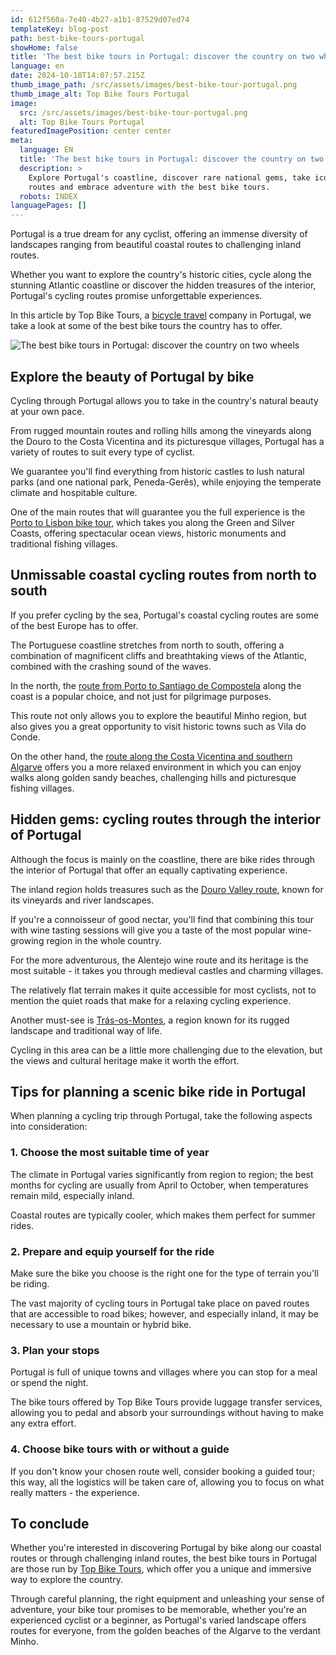 ```yaml
---
id: 612f560a-7e40-4b27-a1b1-87529d07ed74
templateKey: blog-post
path: best-bike-tours-portugal
showHome: false
title: 'The best bike tours in Portugal: discover the country on two wheels'
language: en
date: 2024-10-18T14:07:57.215Z
thumb_image_path: /src/assets/images/best-bike-tour-portugal.png
thumb_image_alt: Top Bike Tours Portugal
image:
  src: /src/assets/images/best-bike-tour-portugal.png
  alt: Top Bike Tours Portugal
featuredImagePosition: center center
meta:
  language: EN
  title: 'The best bike tours in Portugal: discover the country on two wheels'
  description: >
    Explore Portugal's coastline, discover rare national gems, take iconic
    routes and embrace adventure with the best bike tours.
  robots: INDEX
languagePages: []
---
```


Portugal is a true dream for any cyclist, offering an immense diversity of
landscapes ranging from beautiful coastal routes to challenging inland routes.

Whether you want to explore the country's historic cities, cycle along the
stunning Atlantic coastline or discover the hidden treasures of the interior,
Portugal's cycling routes promise unforgettable experiences.

In this article by Top Bike Tours, a
[bicycle travel](https://topbiketoursportugal.com/) company in Portugal, we take
a look at some of the best bike tours the country has to offer.

![The best bike tours in Portugal: discover the country on two wheels](/src/assets/images/best-bike-tour-portugal.png 'The best bike tours in Portugal: discover the country on two wheels')

## Explore the beauty of Portugal by bike

Cycling through Portugal allows you to take in the country's natural beauty at
your own pace.

From rugged mountain routes and rolling hills among the vineyards along the
Douro to the Costa Vicentina and its picturesque villages, Portugal has a
variety of routes to suit every type of cyclist.

We guarantee you'll find everything from historic castles to lush natural parks
(and one national park, Peneda-Gerês), while enjoying the temperate climate and
hospitable culture.

One of the main routes that will guarantee you the full experience is the
[Porto to Lisbon bike tour](https://topbiketoursportugal.com/porto-to-lisbon-cycling-tour--en/),
which takes you along the Green and Silver Coasts, offering spectacular ocean
views, historic monuments and traditional fishing villages.

## Unmissable coastal cycling routes from north to south

If you prefer cycling by the sea, Portugal's coastal cycling routes are some of
the best Europe has to offer.

The Portuguese coastline stretches from north to south, offering a combination
of magnificent cliffs and breathtaking views of the Atlantic, combined with the
crashing sound of the waves.

In the north, the
[route from Porto to Santiago de Compostela](https://topbiketoursportugal.com/porto-santiago-compostela-bike-tour/)
along the coast is a popular choice, and not just for pilgrimage purposes.

This route not only allows you to explore the beautiful Minho region, but also
gives you a great opportunity to visit historic towns such as Vila do Conde.

On the other hand, the
[route along the Costa Vicentina and southern Algarve](https://topbiketoursportugal.com/porto-to-coimbra-biketour/)
offers you a more relaxed environment in which you can enjoy walks along golden
sandy beaches, challenging hills and picturesque fishing villages.

## Hidden gems: cycling routes through the interior of Portugal

Although the focus is mainly on the coastline, there are bike rides through the
interior of Portugal that offer an equally captivating experience.

The inland region holds treasures such as the
[Douro Valley route](https://topbiketoursportugal.com/bike-tours-douro-valley/),
known for its vineyards and river landscapes.

If you're a connoisseur of good nectar, you'll find that combining this tour
with wine tasting sessions will give you a taste of the most popular
wine-growing region in the whole country.

For the more adventurous, the Alentejo wine route and its heritage is the most
suitable - it takes you through medieval castles and charming villages.

The relatively flat terrain makes it quite accessible for most cyclists, not to
mention the quiet roads that make for a relaxing cycling experience.

Another must-see is
[Trás-os-Montes](https://topbiketoursportugal.com/bike-tours-portugal-douro-wine/),
a region known for its rugged landscape and traditional way of life.

Cycling in this area can be a little more challenging due to the elevation, but
the views and cultural heritage make it worth the effort.

## Tips for planning a scenic bike ride in Portugal

When planning a cycling trip through Portugal, take the following aspects into
consideration:

### 1. Choose the most suitable time of year

The climate in Portugal varies significantly from region to region; the best
months for cycling are usually from April to October, when temperatures remain
mild, especially inland.

Coastal routes are typically cooler, which makes them perfect for summer rides.

### 2. Prepare and equip yourself for the ride

Make sure the bike you choose is the right one for the type of terrain you'll be
riding.

The vast majority of cycling tours in Portugal take place on paved routes that
are accessible to road bikes; however, and especially inland, it may be
necessary to use a mountain or hybrid bike.

### 3. Plan your stops

Portugal is full of unique towns and villages where you can stop for a meal or
spend the night.

The bike tours offered by Top Bike Tours provide luggage transfer services,
allowing you to pedal and absorb your surroundings without having to make any
extra effort.

### 4. Choose bike tours with or without a guide

If you don't know your chosen route well, consider booking a guided tour; this
way, all the logistics will be taken care of, allowing you to focus on what
really matters - the experience.

## To conclude

Whether you're interested in discovering Portugal by bike along our coastal
routes or through challenging inland routes, the best bike tours in Portugal are
those run by [Top Bike Tours](https://topbiketoursportugal.com/), which offer
you a unique and immersive way to explore the country.

Through careful planning, the right equipment and unleashing your sense of
adventure, your bike tour promises to be memorable, whether you're an
experienced cyclist or a beginner, as Portugal's varied landscape offers routes
for everyone, from the golden beaches of the Algarve to the verdant Minho.
